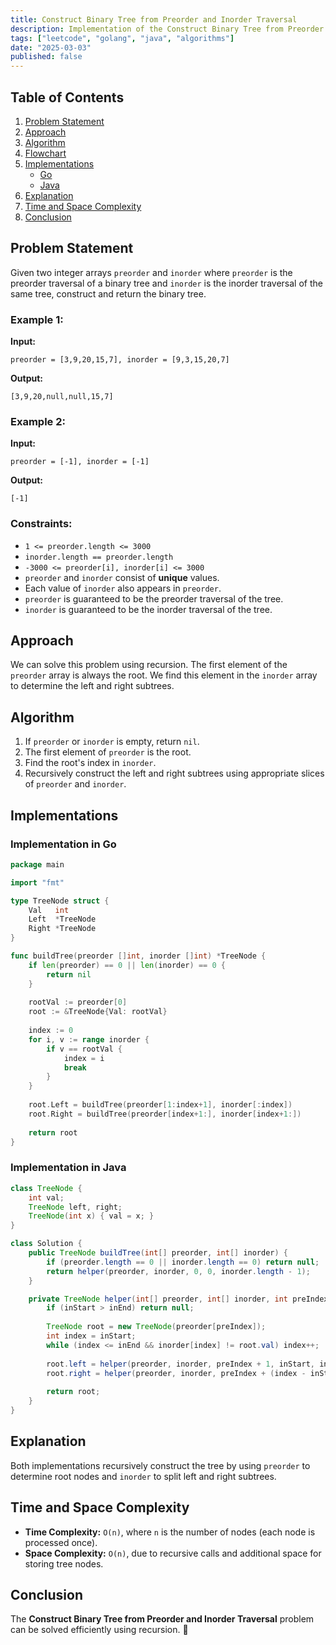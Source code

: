 ```yaml
---
title: Construct Binary Tree from Preorder and Inorder Traversal
description: Implementation of the Construct Binary Tree from Preorder and Inorder Traversal algorithm with Go and Java.
tags: ["leetcode", "golang", "java", "algorithms"]
date: "2025-03-03"
published: false
---
```


## Table of Contents

1. [Problem Statement](#problem-statement)
2. [Approach](#approach)
3. [Algorithm](#algorithm)
4. [Flowchart](#flowchart)
5. [Implementations](#implementations)
   - [Go](#implementation-in-go)
   - [Java](#implementation-in-java)
6. [Explanation](#explanation)
7. [Time and Space Complexity](#time-and-space-complexity)
8. [Conclusion](#conclusion)

## Problem Statement

Given two integer arrays `preorder` and `inorder` where `preorder` is the preorder traversal of a binary tree and `inorder` is the inorder traversal of the same tree, construct and return the binary tree.

### Example 1:

**Input:**
```
preorder = [3,9,20,15,7], inorder = [9,3,15,20,7]
```
**Output:**
```
[3,9,20,null,null,15,7]
```

### Example 2:

**Input:**
```
preorder = [-1], inorder = [-1]
```
**Output:**
```
[-1]
```

### Constraints:

- `1 <= preorder.length <= 3000`
- `inorder.length == preorder.length`
- `-3000 <= preorder[i], inorder[i] <= 3000`
- `preorder` and `inorder` consist of **unique** values.
- Each value of `inorder` also appears in `preorder`.
- `preorder` is guaranteed to be the preorder traversal of the tree.
- `inorder` is guaranteed to be the inorder traversal of the tree.

## Approach

We can solve this problem using recursion. The first element of the `preorder` array is always the root. We find this element in the `inorder` array to determine the left and right subtrees.

## Algorithm

1. If `preorder` or `inorder` is empty, return `nil`.
2. The first element of `preorder` is the root.
3. Find the root's index in `inorder`.
4. Recursively construct the left and right subtrees using appropriate slices of `preorder` and `inorder`.

## Implementations

### Implementation in Go

```go
package main

import "fmt"

type TreeNode struct {
    Val   int
    Left  *TreeNode
    Right *TreeNode
}

func buildTree(preorder []int, inorder []int) *TreeNode {
    if len(preorder) == 0 || len(inorder) == 0 {
        return nil
    }
    
    rootVal := preorder[0]
    root := &TreeNode{Val: rootVal}
    
    index := 0
    for i, v := range inorder {
        if v == rootVal {
            index = i
            break
        }
    }
    
    root.Left = buildTree(preorder[1:index+1], inorder[:index])
    root.Right = buildTree(preorder[index+1:], inorder[index+1:])
    
    return root
}
```

### Implementation in Java

```java
class TreeNode {
    int val;
    TreeNode left, right;
    TreeNode(int x) { val = x; }
}

class Solution {
    public TreeNode buildTree(int[] preorder, int[] inorder) {
        if (preorder.length == 0 || inorder.length == 0) return null;
        return helper(preorder, inorder, 0, 0, inorder.length - 1);
    }

    private TreeNode helper(int[] preorder, int[] inorder, int preIndex, int inStart, int inEnd) {
        if (inStart > inEnd) return null;
        
        TreeNode root = new TreeNode(preorder[preIndex]);
        int index = inStart;
        while (index <= inEnd && inorder[index] != root.val) index++;
        
        root.left = helper(preorder, inorder, preIndex + 1, inStart, index - 1);
        root.right = helper(preorder, inorder, preIndex + (index - inStart) + 1, index + 1, inEnd);
        
        return root;
    }
}
```

## Explanation

Both implementations recursively construct the tree by using `preorder` to determine root nodes and `inorder` to split left and right subtrees.

## Time and Space Complexity

- **Time Complexity:** `O(n)`, where `n` is the number of nodes (each node is processed once).
- **Space Complexity:** `O(n)`, due to recursive calls and additional space for storing tree nodes.

## Conclusion

The **Construct Binary Tree from Preorder and Inorder Traversal** problem can be solved efficiently using recursion. 🚀

